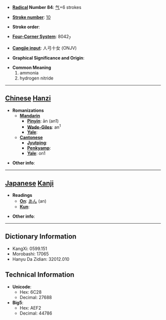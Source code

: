 * '''[[Wiktionary:Chinese radical index| Radical]] Number 84''': [[Wiktionary:Chinese radical index 气|气]]+6 strokes

* '''[[Wiktionary:Chinese total strokes index|Stroke number]]''': [[Wiktionary:Chinese total strokes index 10|10]]

* '''Stroke order''': 

* '''[[Wiktionary:Chinese four corner index|Four-Corner System]]''': 8042<sub>7</sub>

* '''[[Wiktionary:Chinese Cangjie index|Cangjie input]]''': 人弓十女 (ONJV)

* '''Graphical Significance and Origin''': 

* '''Common Meaning'''
*#ammonia
*# hydrogen nitride


----

== [[Chinese]] [[Hanzi]] ==

* '''Romanizations'''
** '''[[Mandarin]]'''
*** '''[[Pinyin]]''': ān (an1)
*** '''[[Wade-Giles]]''': an<sup>1</sup>
*** '''[[Yale]]''': 
** '''[[Cantonese]]'''
*** '''[[Jyutping]]''':
*** '''[[Penkyamp]]''': 
*** '''[[Yale]]''': on1

* '''Other info''': 

----

== [[Japanese]] [[Kanji]] ==

* '''Readings'''
** '''[[On]]''': [[あん]] (an)
** '''[[Kun]]''': 

* '''Other info''':  

----

== Dictionary Information ==

* KangXi: 0599.151
* Morobashi: 17065
* Hanyu Da Zidian: 32012.010

== Technical Information ==

* '''Unicode''':
** Hex: 6C28
** Decimal: 27688
* '''Big5''':
** Hex: AEF2
** Decimal: 44786